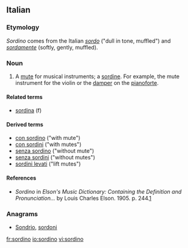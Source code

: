 ==Italian==
{{wikipedia}}

===Etymology===
''Sordino'' comes from the Italian ''[[sordo]]'' ("dull in tone, muffled") and ''[[sordamente]]'' (softly, gently, muffled).

===Noun===
{{it-noun|m|sordini}}

# A [[mute]] for musical instruments; a [[sordine]]. For example, the mute instrument for the violin or the [[damper]] on the [[pianoforte]].

====Related terms====
* [[sordina]] (f)

====Derived terms====

* [[con sordino]] ("with mute")
* [[con sordini]] ("with mutes")
* [[senza sordino]] ("without mute")
* [[senza sordini]] ("without mutes")
* [[sordini levati]] ("lift mutes")

====References====
* ''Sordino'' in ''Elson's Music Dictionary: Containing the Definition and Pronunciation...'' by Louis Charles Elson. 1905. p. 244.[http://books.google.com/books?id=f10NAAAAIAAJ&pg=PA244&lpg=PA244&dq=sordini+music&source=web&ots=bD-E6ZkgAk&sig=ClRMhhM8gwTZ5i3bSZsCNkFtdCk]

===Anagrams===
* [[Sondrio#Italian|Sondrio]], [[sordoni#Italian|sordoni]]

[[fr:sordino]]
[[io:sordino]]
[[vi:sordino]]